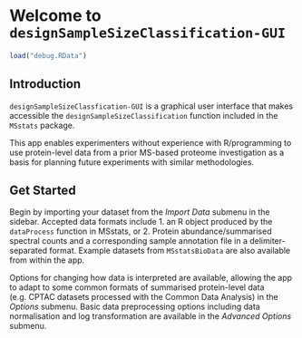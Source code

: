 # Welcome to `designSampleSizeClassification-GUI`

```r
load("debug.RData")
```
## Introduction
`designSampleSizeClassfication-GUI` is a graphical user interface that makes accessible the `designSampleSizeClassification` function included in the `MSstats` package.

This app enables experimenters without experience with R/programming to use protein-level data from a prior MS-based proteome investigation as a basis for planning future experiments with similar methodologies.

## Get Started

Begin by importing your dataset from the *Import Data* submenu in the sidebar. Accepted data formats include 1. an R object produced by the `dataProcess` function in MSstats, or 2. Protein abundance/summarised spectral counts and a corresponding sample annotation file in a delimiter-separated format. Example datasets from `MSstatsBioData` are also available from within the app.

Options for changing how data is interpreted are available, allowing the app to adapt to some common formats of summarised protein-level data (e.g. CPTAC datasets processed with the Common Data Analysis) in the *Options* submenu. Basic data preprocessing options including data normalisation and log transformation are available in the *Advanced Options* submenu.

<!-- ## Principal Component Analysis -->

<!-- ```{r, echo=FALSE, dpi=300, out.width="50%"} -->
<!-- require(ggplot2) -->
<!-- require(ggbiplot) -->
<!-- debug_pca<-prcomp(debug_tprot2, center = TRUE,scale. = TRUE) -->
<!-- ggbiplot(debug_pca, ellipse=TRUE, var.axes=FALSE, groups=debug_sample_annotation[!duplicated(debug_sample_annotation),][,2]) -->

<!-- ``` -->

<!-- ## Experiment Simulation Plots -->

<!-- ### Heatmap -->
<!-- ```{r, echo=FALSE, dpi=300, out.width="50%"} -->
<!-- require(RColorBrewer) -->
<!-- require(viridis) -->
<!-- hm.palette <- colorRampPalette(rev(brewer.pal(9, 'RdBu')), space='Lab') -->
<!-- ggplot(data=debug_gg_meanPA, aes(x=Var1, y=Var2, fill=value)) + -->
<!--  geom_tile() + -->
<!--  coord_equal() + -->
<!--  scale_fill_viridis() -->

<!-- ``` -->

<!-- ### Lineplot (formula = y~x^3, xvar= Sample Size) -->
<!-- ```{r, echo=FALSE, dpi=300, out.width="50%"} -->
<!-- ## ggplot needs a long format dataframe -->
<!-- ## get the mean accuracy -->
<!-- meandata <- as.data.frame(debug_result$meanPA) -->
<!-- meandata$Protein_number <- rownames(meandata) -->
<!-- meandata <- reshape2::melt(meandata, id.vars = "Protein_number", variable.name = "Train_size", value.name = "mean") -->
<!-- debug_meandata<<-meandata -->
<!-- ## get the variance -->
<!-- vardata <- as.data.frame(debug_result$varPA) -->
<!-- vardata$Protein_number <- rownames(vardata) -->
<!-- vardata <- reshape2::melt(vardata, id.vars = "Protein_number", variable.name = "Train_size", value.name = "var") -->

<!-- ## perform the join -->
<!-- plotdata <- merge(meandata, vardata, all=TRUE) -->
<!-- # get standard deviation column -->
<!-- plotdata$sd <- sqrt(plotdata$var) -->
<!-- # make sure train size is numeric -->
<!-- plotdata$Train_size <- gsub("tra", "", plotdata$Train_size) -->
<!-- plotdata$Train_size <- as.numeric(as.character(plotdata$Train_size))   -->
<!-- # make sure Protein_number is ordered factor -->
<!-- plotdata$Protein_number <- gsub("prot", "", plotdata$Protein_number) -->
<!-- plotdata$Protein_number <- factor(plotdata$Protein_number, levels = sort(as.numeric(unique(plotdata$Protein_number)))) -->

<!-- ggplot(data = plotdata, aes(x= Train_size, y= mean, group = Protein_number, colour = Protein_number)) + -->
<!-- geom_point() + -->
<!-- geom_smooth(method = lm, formula = y ~ poly(x, 3), se = FALSE) + -->
<!-- labs(title="Sample size estimation", x="Sample size", y='Mean accuracy') + -->
<!-- guides(color=guide_legend(title="Protein number")) -->
<!-- ``` -->

<!-- ### Lineplot (formula = y~x^3, xvar= Protein Number) -->
<!-- ```{r, echo=FALSE, dpi=300, out.width="50%"} -->
<!-- ## ggplot needs a long format dataframe -->
<!-- ## get the mean accuracy -->
<!-- meandata <- as.data.frame(debug_result$meanPA) -->
<!-- meandata$Protein_number <- rownames(meandata) -->
<!-- meandata <- reshape2::melt(meandata, id.vars = "Protein_number", variable.name = "Train_size", value.name = "mean") -->
<!-- debug_meandata<<-meandata -->
<!-- ## get the variance -->
<!-- vardata <- as.data.frame(debug_result$varPA) -->
<!-- vardata$Protein_number <- rownames(vardata) -->
<!-- vardata <- reshape2::melt(vardata, id.vars = "Protein_number", variable.name = "Train_size", value.name = "var") -->

<!-- ## perform the join -->
<!-- plotdata <- merge(meandata, vardata, all=TRUE) -->
<!-- # get standard deviation column -->
<!-- plotdata$sd <- sqrt(plotdata$var) -->
<!-- # make sure train size is numeric -->
<!-- plotdata$Train_size <- gsub("tra", "", plotdata$Train_size) -->
<!-- plotdata$Train_size <- as.numeric(as.character(plotdata$Train_size))   -->
<!-- # make sure Protein_number is ordered factor -->
<!-- plotdata$Protein_number <- gsub("prot", "", plotdata$Protein_number) -->
<!-- plotdata$Protein_number <- factor(plotdata$Protein_number, levels = sort(as.numeric(unique(plotdata$Protein_number)))) -->

<!-- ggplot(data = plotdata, aes(x= Protein_number, y= mean, group = Train_size, colour = Train_size)) + -->
<!-- geom_point() + -->
<!-- geom_smooth(method = lm, formula = y ~ poly(x, 3), se = FALSE) + -->
<!-- labs(title="Sample size estimation", x="Protein number", y='Mean accuracy') + -->
<!-- guides(color=guide_legend(title="Sample size")) -->
<!-- ``` -->

